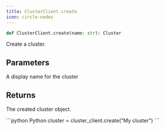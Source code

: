 ```yaml
---
title: ClusterClient.create
icon: circle-nodes
---
```


```python
def ClusterClient.create(name: str): Cluster
```

Create a cluster.

## Parameters

<ParamField path="name" type="string">
  A display name for the cluster
</ParamField>

## Returns

The created cluster object.

<RequestExample>
```python Python
cluster = cluster_client.create("My cluster")
```
</RequestExample>
